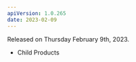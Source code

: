 ```yaml
---
apiVersion: 1.0.265
date: 2023-02-09
---
```


Released on Thursday February 9th, 2023.

- <Link to="//knowledge-base/child-products">Child Products</Link>
